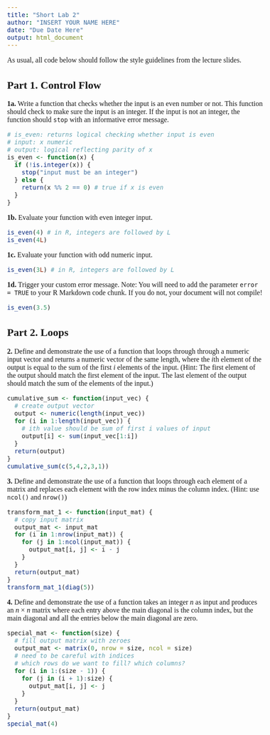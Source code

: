 ```yaml
---
title: "Short Lab 2"
author: "INSERT YOUR NAME HERE"
date: "Due Date Here"
output: html_document
---
```


<!--- Begin styling code. --->
<style type="text/css">
/* Whole document: */
body{
  font-family: "Palatino Linotype", "Book Antiqua", Palatino, serif;
  font-size: 12pt;
}
h1.title {
  font-size: 38px;
  text-align: center;
}
h4.author {
  font-size: 18px;
  text-align: center;
}
h4.date {
  font-size: 18px;
  text-align: center;
}
</style>
<!--- End styling code. --->


As usual, all code below should follow the style guidelines from the lecture slides.

## Part 1. Control Flow

**1a.** Write a function that checks whether the input is an even number or not. This function should check to make sure the input is an integer. If the input is not an integer, the function should `stop` with an informative error message.

```r
# is_even: returns logical checking whether input is even
# input: x numeric
# output: logical reflecting parity of x
is_even <- function(x) {
  if (!is.integer(x)) {
    stop("input must be an integer")
  } else {
    return(x %% 2 == 0) # true if x is even
  }
}
```


**1b.** Evaluate your function with even integer input.

```r
is_even(4) # in R, integers are followed by L
is_even(4L)
```

**1c.** Evaluate your function with odd numeric input.

```r
is_even(3L) # in R, integers are followed by L
```

**1d.** Trigger your custom error message. Note: You will need to add the parameter 
`error = TRUE` to your R Markdown code chunk. If you do not, your document will not compile!

```r
is_even(3.5) 
```

## Part 2. Loops

**2.** Define and demonstrate the use of a function that loops through through a numeric input vector and returns a numeric vector of the same length, where the $i$th element of the output is equal to the sum of the first $i$ elements of the input. (Hint: The first element of the output should match the first element of the input. The last element of the output should match the sum of the elements of the input.)

```r
cumulative_sum <- function(input_vec) {
  # create output vector
  output <- numeric(length(input_vec))
  for (i in 1:length(input_vec)) {
    # ith value should be sum of first i values of input
    output[i] <- sum(input_vec[1:i])
  }
  return(output)
}
cumulative_sum(c(5,4,2,3,1))
```

**3.** Define and demonstrate the use of a function that loops through each element of a matrix and replaces each element with the row index minus the column index. (Hint: use `ncol()` and `nrow()`)

```r
transform_mat_1 <- function(input_mat) {
  # copy input matrix
  output_mat <- input_mat 
  for (i in 1:nrow(input_mat)) {
    for (j in 1:ncol(input_mat)) {
      output_mat[i, j] <- i - j
    }
  }
  return(output_mat)
}
transform_mat_1(diag(5))
```

**4.** Define and demonstrate the use of a function takes an integer $n$ as input and produces an $n\times n$ matrix where each entry above the main diagonal is the column index, but the main diagonal and all the entries below the main diagonal are zero.

```r
special_mat <- function(size) {
  # fill output matrix with zeroes
  output_mat <- matrix(0, nrow = size, ncol = size)
  # need to be careful with indices
  # which rows do we want to fill? which columns?
  for (i in 1:(size - 1)) {
    for (j in (i + 1):size) {
      output_mat[i, j] <- j
    }
  }
  return(output_mat)
}
special_mat(4)
```
